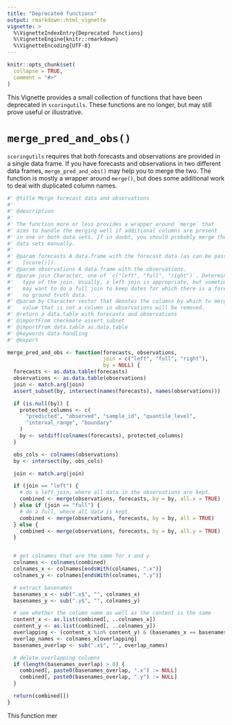 ```yaml
---
title: "Deprecated functions"
output: rmarkdown::html_vignette
vignette: >
  %\VignetteIndexEntry{Deprecated functions}
  %\VignetteEngine{knitr::rmarkdown}
  %\VignetteEncoding{UTF-8}
---
```


```r
knitr::opts_chunk$set(
  collapse = TRUE,
  comment = "#>"
)
```

This Vignette provides a small collection of functions that have been deprecated in `scoringutils`. These functions are no longer, but may still prove useful or illustrative. 

# `merge_pred_and_obs()`

`scoringutils` requires that both forecasts and observations are provided in a single data frame. If you have forecasts and observations in two different data frames, `merge_pred_and_obs()` may help you to merge the two. The function is mostly a wrapper around `merge()`, but does some additional work to deal with duplicated column names.

```r
#' @title Merge forecast data and observations
#'
#' @description
#'
#' The function more or less provides a wrapper around `merge` that
#' aims to handle the merging well if additional columns are present
#' in one or both data sets. If in doubt, you should probably merge the
#' data sets manually.
#'
#' @param forecasts A data.frame with the forecast data (as can be passed to
#'   [score()]).
#' @param observations A data.frame with the observations.
#' @param join Character, one of `c("left", "full", "right")`. Determines the
#'   type of the join. Usually, a left join is appropriate, but sometimes you
#'   may want to do a full join to keep dates for which there is a forecast, but
#'   no ground truth data.
#' @param by Character vector that denotes the columns by which to merge. Any
#'   value that is not a column in observations will be removed.
#' @return a data.table with forecasts and observations
#' @importFrom checkmate assert_subset
#' @importFrom data.table as.data.table
#' @keywords data-handling
#' @export

merge_pred_and_obs <- function(forecasts, observations,
                               join = c("left", "full", "right"),
                               by = NULL) {
  forecasts <- as.data.table(forecasts)
  observations <- as.data.table(observations)
  join <- match.arg(join)
  assert_subset(by, intersect(names(forecasts), names(observations)))

  if (is.null(by)) {
    protected_columns <- c(
      "predicted", "observed", "sample_id", "quantile_level",
      "interval_range", "boundary"
    )
    by <- setdiff(colnames(forecasts), protected_columns)
  }

  obs_cols <- colnames(observations)
  by <- intersect(by, obs_cols)

  join <- match.arg(join)

  if (join == "left") {
    # do a left_join, where all data in the observations are kept.
    combined <- merge(observations, forecasts, by = by, all.x = TRUE)
  } else if (join == "full") {
    # do a full, where all data is kept.
    combined <- merge(observations, forecasts, by = by, all = TRUE)
  } else {
    combined <- merge(observations, forecasts, by = by, all.y = TRUE)
  }


  # get colnames that are the same for x and y
  colnames <- colnames(combined)
  colnames_x <- colnames[endsWith(colnames, ".x")]
  colnames_y <- colnames[endsWith(colnames, ".y")]

  # extract basenames
  basenames_x <- sub(".x$", "", colnames_x)
  basenames_y <- sub(".y$", "", colnames_y)

  # see whether the column name as well as the content is the same
  content_x <- as.list(combined[, ..colnames_x])
  content_y <- as.list(combined[, ..colnames_y])
  overlapping <- (content_x %in% content_y) & (basenames_x == basenames_y)
  overlap_names <- colnames_x[overlapping]
  basenames_overlap <- sub(".x$", "", overlap_names)

  # delete overlapping columns
  if (length(basenames_overlap) > 0) {
    combined[, paste0(basenames_overlap, ".x") := NULL]
    combined[, paste0(basenames_overlap, ".y") := NULL]
  }

  return(combined[])
}
```






This function mer
